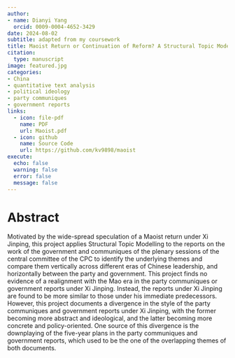 ```yaml
---
author: 
- name: Dianyi Yang
  orcid: 0009-0004-4652-3429
date: 2024-08-02
subtitle: adapted from my coursework
title: Maoist Return or Continuation of Reform? A Structural Topic Modelling Analysis of Chinese Government Reports and Party Communiques
citation: 
  type: manuscript
image: featured.jpg
categories:
- China
- quantitative text analysis
- political ideology
- party communiques
- government reports
links:
  - icon: file-pdf
    name: PDF
    url: Maoist.pdf
  - icon: github
    name: Source Code
    url: https://github.com/kv9898/maoist
execute:
  echo: false
  warning: false
  error: false
  message: false
---
```


# Abstract

Motivated by the wide-spread speculation of a Maoist return under Xi Jinping, this project applies Structural Topic Modelling to the reports on the work of the government and communiques of the plenary sessions of the central committee of the CPC to identify the underlying themes and compare them vertically across different eras of Chinese leadership, and horizontally between the party and government. This project finds no evidence of a realignment with the Mao era in the party communiques or government reports under Xi Jinping. Instead, the reports under Xi Jinping are found to be more similar to those under his immediate predecessors. However, this project documents a divergence in the style of the party communiques and government reports under Xi Jinping, with the former becoming more abstract and ideological, and the latter becoming more concrete and policy-oriented. One source of this divergence is the downplaying of the five-year plans in the party communiques and government reports, which used to be the one of the overlapping themes of both documents.